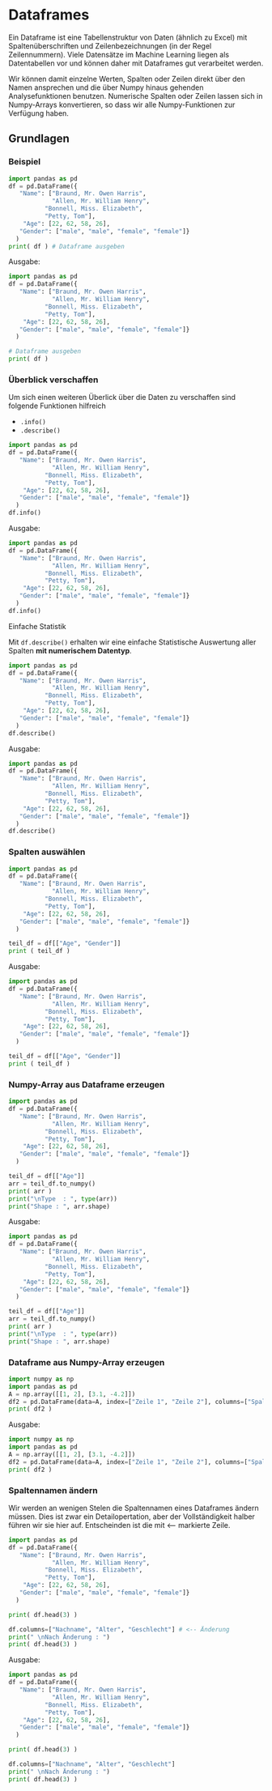 # Dataframes

Ein Dataframe ist eine Tabellenstruktur von Daten (ähnlich zu Excel) mit  Spaltenüberschriften und Zeilenbezeichnungen (in der Regel Zeilennummern). Viele Datensätze im Machine Learning liegen als Datentabellen vor und können daher mit Dataframes gut verarbeitet werden.

Wir können damit einzelne Werten, Spalten oder Zeilen direkt über den Namen ansprechen und die über Numpy hinaus gehenden Analysefunktionen benutzen. Numerische Spalten oder Zeilen lassen sich in Numpy-Arrays konvertieren, so dass wir alle Numpy-Funktionen zur Verfügung haben.

## Grundlagen

### Beispiel

```python
import pandas as pd
df = pd.DataFrame({
   "Name": ["Braund, Mr. Owen Harris",
            "Allen, Mr. William Henry",
          "Bonnell, Miss. Elizabeth",
          "Petty, Tom"],
    "Age": [22, 62, 58, 26],
   "Gender": ["male", "male", "female", "female"]}
  )
print( df ) # Dataframe ausgeben
```
Ausgabe:
```python
import pandas as pd
df = pd.DataFrame({
   "Name": ["Braund, Mr. Owen Harris",
            "Allen, Mr. William Henry",
          "Bonnell, Miss. Elizabeth",
          "Petty, Tom"],
    "Age": [22, 62, 58, 26],
   "Gender": ["male", "male", "female", "female"]}
  )

# Dataframe ausgeben
print( df )
```

### Überblick verschaffen

Um sich einen weiteren  Überlick über die Daten zu verschaffen sind folgende Funktionen hilfreich

- `.info()`
- `.describe()`

```python
import pandas as pd
df = pd.DataFrame({
   "Name": ["Braund, Mr. Owen Harris",
            "Allen, Mr. William Henry",
          "Bonnell, Miss. Elizabeth",
          "Petty, Tom"],
    "Age": [22, 62, 58, 26],
   "Gender": ["male", "male", "female", "female"]}
  )
df.info()
```
Ausgabe:
```python
import pandas as pd
df = pd.DataFrame({
   "Name": ["Braund, Mr. Owen Harris",
            "Allen, Mr. William Henry",
          "Bonnell, Miss. Elizabeth",
          "Petty, Tom"],
    "Age": [22, 62, 58, 26],
   "Gender": ["male", "male", "female", "female"]}
  )
df.info()
```

Einfache Statistik

Mit `df.describe()` erhalten wir eine einfache Statistische Auswertung aller Spalten **mit numerischem Datentyp**. 

```python
import pandas as pd
df = pd.DataFrame({
   "Name": ["Braund, Mr. Owen Harris",
            "Allen, Mr. William Henry",
          "Bonnell, Miss. Elizabeth",
          "Petty, Tom"],
    "Age": [22, 62, 58, 26],
   "Gender": ["male", "male", "female", "female"]}
  )
df.describe()
```
Ausgabe:
```python
import pandas as pd
df = pd.DataFrame({
   "Name": ["Braund, Mr. Owen Harris",
            "Allen, Mr. William Henry",
          "Bonnell, Miss. Elizabeth",
          "Petty, Tom"],
    "Age": [22, 62, 58, 26],
   "Gender": ["male", "male", "female", "female"]}
  )
df.describe()
```


### Spalten auswählen

```python
import pandas as pd
df = pd.DataFrame({
   "Name": ["Braund, Mr. Owen Harris",
            "Allen, Mr. William Henry",
          "Bonnell, Miss. Elizabeth",
          "Petty, Tom"],
    "Age": [22, 62, 58, 26],
   "Gender": ["male", "male", "female", "female"]}
  )

teil_df = df[["Age", "Gender"]]
print ( teil_df )
```
Ausgabe:
```python
import pandas as pd
df = pd.DataFrame({
   "Name": ["Braund, Mr. Owen Harris",
            "Allen, Mr. William Henry",
          "Bonnell, Miss. Elizabeth",
          "Petty, Tom"],
    "Age": [22, 62, 58, 26],
   "Gender": ["male", "male", "female", "female"]}
  )

teil_df = df[["Age", "Gender"]]
print ( teil_df )
```

### Numpy-Array aus Dataframe erzeugen

```python
import pandas as pd
df = pd.DataFrame({
   "Name": ["Braund, Mr. Owen Harris",
            "Allen, Mr. William Henry",
          "Bonnell, Miss. Elizabeth",
          "Petty, Tom"],
    "Age": [22, 62, 58, 26],
   "Gender": ["male", "male", "female", "female"]}
  )

teil_df = df[["Age"]]
arr = teil_df.to_numpy()
print( arr )
print("\nType  : ", type(arr))
print("Shape : ", arr.shape)
```
Ausgabe:
```python
import pandas as pd
df = pd.DataFrame({
   "Name": ["Braund, Mr. Owen Harris",
            "Allen, Mr. William Henry",
          "Bonnell, Miss. Elizabeth",
          "Petty, Tom"],
    "Age": [22, 62, 58, 26],
   "Gender": ["male", "male", "female", "female"]}
  )

teil_df = df[["Age"]]
arr = teil_df.to_numpy()
print( arr )
print("\nType  : ", type(arr))
print("Shape : ", arr.shape)
```

### Dataframe aus Numpy-Array erzeugen

```python
import numpy as np
import pandas as pd
A = np.array([[1, 2], [3.1, -4.2]])
df2 = pd.DataFrame(data=A, index=["Zeile 1", "Zeile 2"], columns=["Spalte 1","Spalte 2"])
print( df2 )
```
Ausgabe:
```python
import numpy as np
import pandas as pd
A = np.array([[1, 2], [3.1, -4.2]])
df2 = pd.DataFrame(data=A, index=["Zeile 1", "Zeile 2"], columns=["Spalte 1","Spalte 2"])
print( df2 )
```
### Spaltennamen ändern
Wir werden an wenigen Stelen die Spaltennamen eines Dataframes ändern müssen. Dies ist zwar ein Detailopertation, aber der Vollständigkeit halber führen wir sie hier auf. Entscheinden ist die mit <-- markierte Zeile.

```python
import pandas as pd
df = pd.DataFrame({
   "Name": ["Braund, Mr. Owen Harris",
            "Allen, Mr. William Henry",
          "Bonnell, Miss. Elizabeth",
          "Petty, Tom"],
    "Age": [22, 62, 58, 26],
   "Gender": ["male", "male", "female", "female"]}
  )

print( df.head(3) )

df.columns=["Nachname", "Alter", "Geschlecht"] # <-- Änderung
print(" \nNach Änderung : ")
print( df.head(3) )
```
Ausgabe:
```python
import pandas as pd
df = pd.DataFrame({
   "Name": ["Braund, Mr. Owen Harris",
            "Allen, Mr. William Henry",
          "Bonnell, Miss. Elizabeth",
          "Petty, Tom"],
    "Age": [22, 62, 58, 26],
   "Gender": ["male", "male", "female", "female"]}
  )

print( df.head(3) )

df.columns=["Nachname", "Alter", "Geschlecht"]
print(" \nNach Änderung : ")
print( df.head(3) )
```

